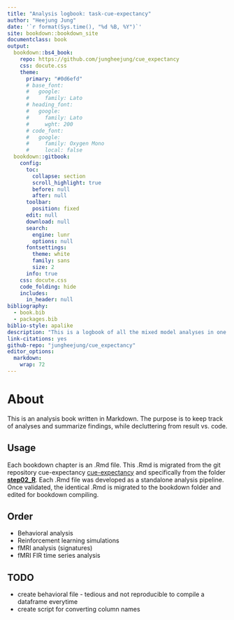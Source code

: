 ```yaml
---
title: "Analysis logbook: task-cue-expectancy"
author: "Heejung Jung"
date: '`r format(Sys.time(), "%d %B, %Y")`'
site: bookdown::bookdown_site
documentclass: book
output:
  bookdown::bs4_book:
    repo: https://github.com/jungheejung/cue_expectancy
    css: docute.css
    theme:
      primary: "#0d6efd"
      # base_font:
      #   google:
      #     family: Lato
      # heading_font:
      #   google:
      #     family: Lato
      #     wght: 200
      # code_font:
      #   google:
      #     family: Oxygen Mono
      #     local: false
  bookdown::gitbook:
    config:
      toc:
        collapse: section
        scroll_highlight: true
        before: null
        after: null
      toolbar:
        position: fixed
      edit: null
      download: null
      search:
        engine: lunr
        options: null
      fontsettings:
        theme: white
        family: sans
        size: 2
      info: true
    css: docute.css
    code_folding: hide
    includes:
      in_header: null
bibliography:
  - book.bib
  - packages.bib
biblio-style: apalike
description: "This is a logbook of all the mixed model analyses in one setting."
link-citations: yes
github-repo: "jungheejung/cue_expectancy"
editor_options:
  markdown:
    wrap: 72
---
```


# About

This is an analysis book written in Markdown. The purpose is to keep track of analyses and summarize findings, while decluttering from result vs. code.

## Usage

Each bookdown chapter is an .Rmd file. This .Rmd is migrated from the git repository cue-expectancy [cue-expectancy](https://github.com/jungheejung/cue_expectancy) and specifically from the folder [**step02_R**](https://github.com/jungheejung/cue_expectancy/tree/main/scripts/step02_R/utils). Each .Rmd file was developed as a standalone analysis pipeline. Once validated, the identical .Rmd is migrated to the bookdown folder and edited for bookdown compiling.

## Order

- Behavioral analysis
- Reinforcement learning simulations
- fMRI analysis (signatures)
- fMRI FIR time series analysis

## TODO
- create behavioral file - tedious and not reproducible to compile a dataframe everytime
- create script for converting column names
